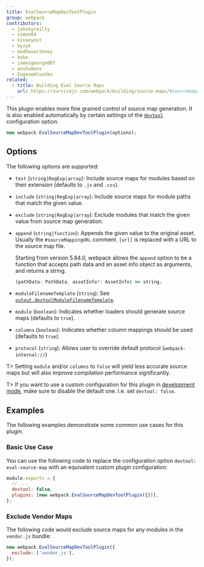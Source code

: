```yaml
---
title: EvalSourceMapDevToolPlugin
group: webpack
contributors:
  - johnnyreilly
  - simon04
  - kinseyost
  - byzyk
  - madhavarshney
  - koke
  - jamesgeorge007
  - anshumanv
  - EugeneHlushko
related:
  - title: Building Eval Source Maps
    url: https://survivejs.com/webpack/building/source-maps/#sourcemapdevtoolplugin-and-evalsourcemapdevtoolplugin
---
```


This plugin enables more fine grained control of source map generation. It is also enabled automatically by certain settings of the [`devtool`](/configuration/devtool/) configuration option.

```js
new webpack.EvalSourceMapDevToolPlugin(options);
```

## Options

The following options are supported:

- `test` (`string|RegExp|array`): Include source maps for modules based on their extension (defaults to `.js` and `.css`).
- `include` (`string|RegExp|array`): Include source maps for module paths that match the given value.
- `exclude` (`string|RegExp|array`): Exclude modules that match the given value from source map generation.
- `append` (`string|function`): Appends the given value to the original asset. Usually the `#sourceMappingURL` comment. `[url]` is replaced with a URL to the source map file.

  Starting from version 5.84.0, webpack allows the `append` option to be a function that accepts path data and an asset info object as arguments, and returns a string.

  ```ts
  (pathData: PathData, assetInfo?: AssetInfo) => string;
  ```

- `moduleFilenameTemplate` (`string`): See [`output.devtoolModuleFilenameTemplate`](/configuration/output/#outputdevtoolmodulefilenametemplate).
- `module` (`boolean`): Indicates whether loaders should generate source maps (defaults to `true`).
- `columns` (`boolean`): Indicates whether column mappings should be used (defaults to `true`).
- `protocol` (`string`): Allows user to override default protocol (`webpack-internal://`)

T> Setting `module` and/or `columns` to `false` will yield less accurate source maps but will also improve compilation performance significantly.

T> If you want to use a custom configuration for this plugin in [development mode](/configuration/mode/#mode-development), make sure to disable the default one. I.e. set `devtool: false`.

## Examples

The following examples demonstrate some common use cases for this plugin.

### Basic Use Case

You can use the following code to replace the configuration option `devtool: eval-source-map` with an equivalent custom plugin configuration:

```js
module.exports = {
  // ...
  devtool: false,
  plugins: [new webpack.EvalSourceMapDevToolPlugin({})],
};
```

### Exclude Vendor Maps

The following code would exclude source maps for any modules in the `vendor.js` bundle:

```js
new webpack.EvalSourceMapDevToolPlugin({
  exclude: ['vendor.js'],
});
```
